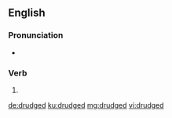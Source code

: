 ==English==

===Pronunciation===
* {{IPA|/dɹʌdʒd/|lang=en}}

===Verb===
{{head|en|verb form}}

# {{en-past of|drudge}}

[[de:drudged]]
[[ku:drudged]]
[[mg:drudged]]
[[vi:drudged]]